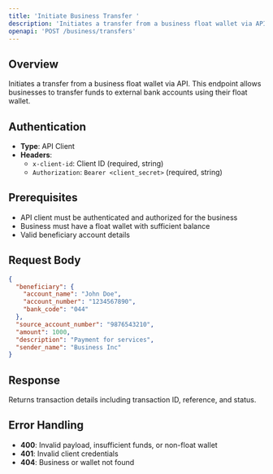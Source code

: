 ```yaml
---
title: 'Initiate Business Transfer '
description: 'Initiates a transfer from a business float wallet via API'
openapi: 'POST /business/transfers'
---
```


## Overview

Initiates a transfer from a business float wallet via API. This endpoint allows businesses to transfer funds to external bank accounts using their float wallet.

## Authentication

- **Type**: API Client
- **Headers**:
  - `x-client-id`: Client ID (required, string)
  - `Authorization`: `Bearer <client_secret>` (required, string)

## Prerequisites

- API client must be authenticated and authorized for the business
- Business must have a float wallet with sufficient balance
- Valid beneficiary account details

## Request Body

```json
{
  "beneficiary": {
    "account_name": "John Doe",
    "account_number": "1234567890",
    "bank_code": "044"
  },
  "source_account_number": "9876543210",
  "amount": 1000,
  "description": "Payment for services",
  "sender_name": "Business Inc"
}
```

## Response

Returns transaction details including transaction ID, reference, and status.

## Error Handling

- **400**: Invalid payload, insufficient funds, or non-float wallet
- **401**: Invalid client credentials
- **404**: Business or wallet not found

